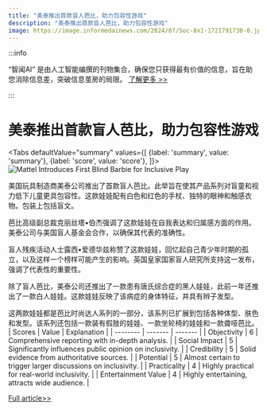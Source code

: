 ```yaml
---
title: "美泰推出首款盲人芭比，助力包容性游戏"
description: "美泰推出首款盲人芭比，助力包容性游戏"
image: https://image.informedainews.com/2024/07/Soc-8x1-1721791730-0.jpg
---
```



:::info

“智闻AI“ 是由人工智能编撰的刊物集合，确保您只获得最有价值的信息，旨在助您消除信息差，突破信息茧房的局限。  [了解更多 >>](/)

:::

# 美泰推出首款盲人芭比，助力包容性游戏


<Tabs
	defaultValue="summary"
	values={[
	{label: 'summary', value: 'summary'},
	{label: 'score', value: 'score'},
]}>
<TabItem value="summary">
<img
  src="https://image.informedainews.com/2024/07/Soc-8x1-1721791730-0.jpg"
  alt="Mattel Introduces First Blind Barbie for Inclusive Play"
/>



美国玩具制造商美泰公司推出了首款盲人芭比。此举旨在使其产品系列对盲童和视力低下儿童更具包容性。这款娃娃配有白色和红色的手杖、独特的眼神和触感衣物。包装上包括盲文。

芭比高级副总裁克丽丝塔•伯杰强调了这款娃娃在自我表达和归属感方面的作用。美泰公司与美国盲人基金会合作，以确保其代表的准确性。

盲人残疾活动人士露西•爱德华兹称赞了这款娃娃，回忆起自己青少年时期的孤立，以及这样一个榜样可能产生的影响。英国皇家国家盲人研究所支持这一发布，强调了代表性的重要性。

除了盲人芭比，美泰公司还推出了一款患有唐氏综合症的黑人娃娃，此前一年还推出了一款白人娃娃。这款娃娃反映了该病症的身体特征，并具有辫子发型。

这两款娃娃都是芭比时尚达人系列的一部分，该系列已扩展到包括各种体型、肤色和发型。该系列还包括一款装有假肢的娃娃、一款坐轮椅的娃娃和一款聋哑芭比。
</TabItem>
<TabItem value="score">
	| Scores     | Value   | Explanation |
	| -------- | ------- | ------- |
	| Objectivity  | 6    | Comprehensive reporting with in-depth analysis.    |
	| Social Impact | 5     | Significantly influences public opinion on inclusivity.    |
	| Credibility    | 5    | Solid evidence from authoritative sources.    |
	| Potential    | 5    | Almost certain to trigger larger discussions on inclusivity.    |
	| Practicality    | 4    | Highly practical for real-world inclusivity.    |
	| Entertainment Value    | 4    | Highly entertaining, attracts wide audience.    |
</TabItem>
</Tabs>

[Full article>>](https://www.theguardian.com/society/article/2024/jul/23/a-positive-step-forward-mattel-launches-first-blind-barbie)
